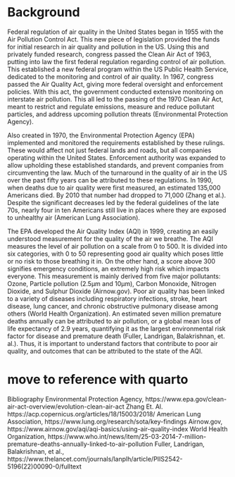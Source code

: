 # Background
Federal regulation of air quality in the United States began in 1955 with the Air Pollution Control Act. This new piece of legislation provided the funds for initial research in air quality and pollution in the US. Using this and privately funded research, congress passed the Clean Air Act of 1963, putting into law the first federal regulation regarding control of air pollution. This established a new federal program within the US Public Health Service, dedicated to the monitoring and control of air quality. In 1967, congress passed the Air Quality Act, giving more federal oversight and enforcement policies. With this act, the government conducted extensive monitoring on interstate air pollution. This all led to the passing of the 1970 Clean Air Act, meant to restrict and regulate emissions, measure and reduce pollutant particles, and address upcoming pollution threats (Environmental Protection Agency).

Also created in 1970, the Environmental Protection Agency (EPA) implemented and monitored the requirements established by these rulings. These would affect not just federal lands and roads, but all companies operating within the United States. Enforcement authority was expanded to allow upholding these established standards, and prevent companies from circumventing the law.  Much of the turnaround in the quality of air in the US over the past fifty years can be attributed to these regulations. In 1990, when deaths due to air quality were first measured, an estimated 135,000 Americans died. By 2010 that number had dropped to 71,000 (Zhang et al.). Despite the significant decreases led by the federal guidelines of the late 70s, nearly four in ten Americans still live in places where they are exposed to unhealthy air (American Lung Association).

The EPA developed the Air Quality Index (AQI) in 1999, creating an easily understood measurement for the quality of the air we breathe. The AQI measures the level of air pollution on a scale from 0 to 500. It is divided into six categories, with 0 to 50 representing good air quality which poses little or no risk to those breathing it in. On the other hand, a score above 300 signifies emergency conditions, an extremely high risk which impacts everyone. This measurement is mainly derived from five major pollutants: Ozone, Particle pollution (2.5μm and 10μm),  Carbon Monoxide, Nitrogen Dioxide, and Sulphur Dioxide (Airnow.gov). Poor air quality has been linked to a variety of diseases including respiratory infections, stroke, heart disease, lung cancer, and chronic obstructive pulmonary disease among others (World Health Organization). An estimated seven million premature deaths annually can be attributed to air pollution, or a global mean loss of life expectancy of 2.9 years, quantifying it as the largest environmental risk factor for disease and premature death (Fuller, Landrigan, Balakrishnan, et. al.). Thus, it is important to understand factors that contribute to poor air quality, and outcomes that can be attributed to the state of the AQI.




# move to reference with quarto
Bibliography
Environmental Protection Agency, https://www.epa.gov/clean-air-act-overview/evolution-clean-air-act
Zhang Et. Al. https://acp.copernicus.org/articles/18/15003/2018/ 
American Lung Association, https://www.lung.org/research/sota/key-findings 
Airnow.gov, https://www.airnow.gov/aqi/aqi-basics/using-air-quality-index 
World Health Organization, https://www.who.int/news/item/25-03-2014-7-million-premature-deaths-annually-linked-to-air-pollution
Fuller, Landrigan, Balakrishnan, et al., https://www.thelancet.com/journals/lanplh/article/PIIS2542-5196(22)00090-0/fulltext 
